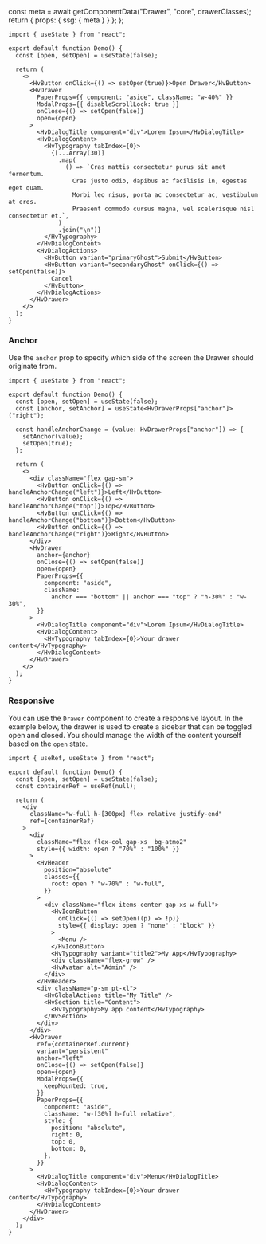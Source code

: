

  const meta = await getComponentData("Drawer", "core", drawerClasses);
  return { props: { ssg: { meta } } };
};

<Description />

<Page>

```tsx live
import { useState } from "react";

export default function Demo() {
  const [open, setOpen] = useState(false);

  return (
    <>
      <HvButton onClick={() => setOpen(true)}>Open Drawer</HvButton>
      <HvDrawer
        PaperProps={{ component: "aside", className: "w-40%" }}
        ModalProps={{ disableScrollLock: true }}
        onClose={() => setOpen(false)}
        open={open}
      >
        <HvDialogTitle component="div">Lorem Ipsum</HvDialogTitle>
        <HvDialogContent>
          <HvTypography tabIndex={0}>
            {[...Array(30)]
              .map(
                () => `Cras mattis consectetur purus sit amet fermentum.
                  Cras justo odio, dapibus ac facilisis in, egestas eget quam.
                  Morbi leo risus, porta ac consectetur ac, vestibulum at eros.
                  Praesent commodo cursus magna, vel scelerisque nisl consectetur et.`,
              )
              .join("\n")}
          </HvTypography>
        </HvDialogContent>
        <HvDialogActions>
          <HvButton variant="primaryGhost">Submit</HvButton>
          <HvButton variant="secondaryGhost" onClick={() => setOpen(false)}>
            Cancel
          </HvButton>
        </HvDialogActions>
      </HvDrawer>
    </>
  );
}
```

### Anchor

Use the `anchor` prop to specify which side of the screen the Drawer should originate from.

```tsx live
import { useState } from "react";

export default function Demo() {
  const [open, setOpen] = useState(false);
  const [anchor, setAnchor] = useState<HvDrawerProps["anchor"]>("right");

  const handleAnchorChange = (value: HvDrawerProps["anchor"]) => {
    setAnchor(value);
    setOpen(true);
  };

  return (
    <>
      <div className="flex gap-sm">
        <HvButton onClick={() => handleAnchorChange("left")}>Left</HvButton>
        <HvButton onClick={() => handleAnchorChange("top")}>Top</HvButton>
        <HvButton onClick={() => handleAnchorChange("bottom")}>Bottom</HvButton>
        <HvButton onClick={() => handleAnchorChange("right")}>Right</HvButton>
      </div>
      <HvDrawer
        anchor={anchor}
        onClose={() => setOpen(false)}
        open={open}
        PaperProps={{
          component: "aside",
          className:
            anchor === "bottom" || anchor === "top" ? "h-30%" : "w-30%",
        }}
      >
        <HvDialogTitle component="div">Lorem Ipsum</HvDialogTitle>
        <HvDialogContent>
          <HvTypography tabIndex={0}>Your drawer content</HvTypography>
        </HvDialogContent>
      </HvDrawer>
    </>
  );
}
```

### Responsive

You can use the `Drawer` component to create a responsive layout. In the example below, the drawer is used to create a sidebar that can be toggled open and closed.
You should manage the width of the content yourself based on the `open` state.

```tsx live
import { useRef, useState } from "react";

export default function Demo() {
  const [open, setOpen] = useState(false);
  const containerRef = useRef(null);

  return (
    <div
      className="w-full h-[300px] flex relative justify-end"
      ref={containerRef}
    >
      <div
        className="flex flex-col gap-xs  bg-atmo2"
        style={{ width: open ? "70%" : "100%" }}
      >
        <HvHeader
          position="absolute"
          classes={{
            root: open ? "w-70%" : "w-full",
          }}
        >
          <div className="flex items-center gap-xs w-full">
            <HvIconButton
              onClick={() => setOpen((p) => !p)}
              style={{ display: open ? "none" : "block" }}
            >
              <Menu />
            </HvIconButton>
            <HvTypography variant="title2">My App</HvTypography>
            <div className="flex-grow" />
            <HvAvatar alt="Admin" />
          </div>
        </HvHeader>
        <div className="p-sm pt-xl">
          <HvGlobalActions title="My Title" />
          <HvSection title="Content">
            <HvTypography>My app content</HvTypography>
          </HvSection>
        </div>
      </div>
      <HvDrawer
        ref={containerRef.current}
        variant="persistent"
        anchor="left"
        onClose={() => setOpen(false)}
        open={open}
        ModalProps={{
          keepMounted: true,
        }}
        PaperProps={{
          component: "aside",
          className: "w-[30%] h-full relative",
          style: {
            position: "absolute",
            right: 0,
            top: 0,
            bottom: 0,
          },
        }}
      >
        <HvDialogTitle component="div">Menu</HvDialogTitle>
        <HvDialogContent>
          <HvTypography tabIndex={0}>Your drawer content</HvTypography>
        </HvDialogContent>
      </HvDrawer>
    </div>
  );
}
```

</Page>
